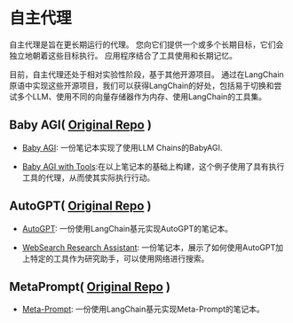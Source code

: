 自主代理
==================================================



自主代理是旨在更长期运行的代理。
您向它们提供一个或多个长期目标，它们会独立地朝着这些目标执行。
应用程序结合了工具使用和长期记忆。



目前，自主代理还处于相对实验性阶段，基于其他开源项目。
通过在LangChain原语中实现这些开源项目，我们可以获得LangChain的好处，包括易于切换和尝试多个LLM、使用不同的向量存储器作为内存、使用LangChain的工具集。


Baby AGI(
 [Original Repo](https://github.com/yoheinakajima/babyagi) 
 )
-----------------------------------

* [Baby AGI](autonomous_agents/baby_agi): 一份笔记本实现了使用LLM Chains的BabyAGI.

* [Baby AGI with Tools](autonomous_agents/baby_agi_with_agent):在以上笔记本的基础上构建，这个例子使用了具有执行工具的代理，从而使其实际执行行动。


AutoGPT(
 [Original Repo](https://github.com/Significant-Gravitas/Auto-GPT) 
 )
-----------------------------------
* [AutoGPT](autonomous_agents/autogpt): 一份使用LangChain基元实现AutoGPT的笔记本。

* [WebSearch Research Assistant](autonomous_agents/marathon_times): 一份笔记本，展示了如何使用AutoGPT加上特定的工具作为研究助手，可以使用网络进行搜索。

MetaPrompt(
 [Original Repo](https://github.com/ngoodman/metaprompt) 
 )
-----------------------------------

* [Meta-Prompt](autonomous_agents/meta_prompt): 一份使用LangChain基元实现Meta-Prompt的笔记本。

